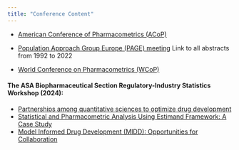 ```yaml
---
title: "Conference Content"
---
```


-   [American Conference of Pharmacometrics (ACoP)](https://www.go-acop.org/default.asp?id=46&keuze=meeting)

-   [Population Approach Group Europe (PAGE) meeting](https://www.page-meeting.org/default.asp?keuze=search) Link to all abstracts from 1992 to 2022

-   [World Conference on Pharmacometrics (WCoP)](https://go-wcop.org/)

#### The ASA Biopharmaceutical Section Regulatory-Industry Statistics Workshop (2024):

-   [Partnerships among quantitative sciences to optimize drug development](../files/ASAFCS2024.pdf){target="_blank"}
-   [Statistical and Pharmacometric Analysis Using Estimand Framework: A Case Study](../files/ASA2024PresentationJafarFinal.pdf){target="_blank"}
-   [Model Informed Drug Development (MIDD): Opportunities for Collaboration](../files/OBOCP_OpportunitiesCollaboration_202409.pdf){target="_blank"}
